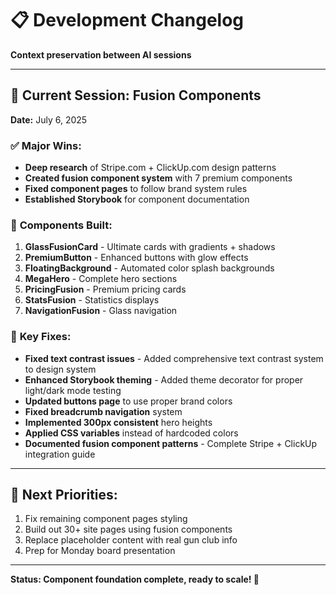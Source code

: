 
<Meta title="Project/Changelog" />

# 📋 Development Changelog
**Context preservation between AI sessions**

---

## 🚀 **Current Session: Fusion Components** 
**Date:** July 6, 2025  

### ✅ **Major Wins:**
- **Deep research** of Stripe.com + ClickUp.com design patterns
- **Created fusion component system** with 7 premium components
- **Fixed component pages** to follow brand system rules  
- **Established Storybook** for component documentation

### 🎯 **Components Built:**
1. **GlassFusionCard** - Ultimate cards with gradients + shadows
2. **PremiumButton** - Enhanced buttons with glow effects  
3. **FloatingBackground** - Automated color splash backgrounds
4. **MegaHero** - Complete hero sections 
5. **PricingFusion** - Premium pricing cards
6. **StatsFusion** - Statistics displays
7. **NavigationFusion** - Glass navigation

### 🔧 **Key Fixes:**
- **Fixed text contrast issues** - Added comprehensive text contrast system to design system
- **Enhanced Storybook theming** - Added theme decorator for proper light/dark mode testing
- **Updated buttons page** to use proper brand colors
- **Fixed breadcrumb navigation** system  
- **Implemented 300px consistent** hero heights
- **Applied CSS variables** instead of hardcoded colors
- **Documented fusion component patterns** - Complete Stripe + ClickUp integration guide

---

## 🎯 **Next Priorities:**
1. Fix remaining component pages styling
2. Build out 30+ site pages using fusion components
3. Replace placeholder content with real gun club info
4. Prep for Monday board presentation

---

**Status: Component foundation complete, ready to scale! 🚀**